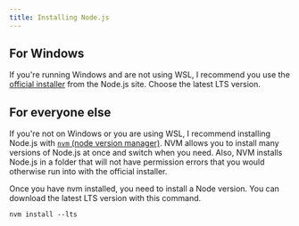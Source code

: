 ```yaml
---
title: Installing Node.js
---
```


## For Windows
If you're running Windows and are not using WSL, I recommend you use the [official installer](https://nodejs.org/en/) from the
Node.js site. Choose the latest LTS version.

## For everyone else
If you're not on Windows or you are using WSL, I recommend installing Node.js with [`nvm` (node version manager)](https://github.com/nvm-sh/nvm).
NVM allows you to install many versions of Node.js at once and switch when you need. Also, NVM installs Node.js in a folder that will not have permission
errors that you would otherwise run into with the official installer.

Once you have nvm installed, you need to install a Node version. You can download the latest LTS version with this command.


`nvm install --lts`
